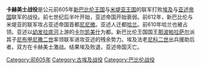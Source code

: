 {{unreferenced|time=2012-5-21}} 
{{Infobox Military Conflict
|image=
|caption=
|conflict=卡赫美士战役
|date=前605年
|place=[[卡尔凯美什|卡尔凯美什]]
|result=[[新巴比伦|新巴比伦]]与[[米堤亚王国|米堤亚王国]]的联军胜利。[[亚述帝国|亚述帝国]]灭亡
|combatant1=[[埃及|埃及]] <br /> [[亚述帝国|亚述帝国]]
|combatant2=[[新巴比伦王国|新巴比伦王国]]<br />[[米堤亚王国|米堤亚王国]]
|commander1=[[尼科二世|尼科二世]]
|commander2=[[尼布甲尼撒二世|尼布甲尼撒二世]]
|strength1=
|strength2=
|casualties1=
|casualties2=
}}
'''卡赫美士战役'''是公元前605年[[新巴比伦王国|新巴比伦王国]]与[[米堤亚王国|米堤亚王国]]的联军打败[[埃及|埃及]]与[[亚述帝国|亚述帝国]]联军的战役。前七世纪后半叶开始，亚述帝国开始衰弱。前612年，新巴比伦与米堤亚的联军攻占亚述帝国首都[[尼尼微|尼尼微]]。亚述人迁都[[哈兰|哈兰]]。前610年哈兰也被占领。亚述以[[幼发拉底河|幼发拉底河]]上游的[[卡尔凯美什|卡尔凯美什]]为都。新巴比伦王国国王[[那波帕拉萨尔|那波帕拉萨尔]]派其子[[尼布甲尼撒二世|尼布甲尼撒二世]]率领联军进攻亚述的残余势力。埃及法老[[尼科二世|尼科二世]]出兵援助后者。双方在卡赫美士激战。结果埃及败退，亚述帝国灭亡。



[[Category:前605年|Category:前605年]]
[[Category:古埃及战役|Category:古埃及战役]]
[[Category:巴比伦战役|Category:巴比伦战役]]